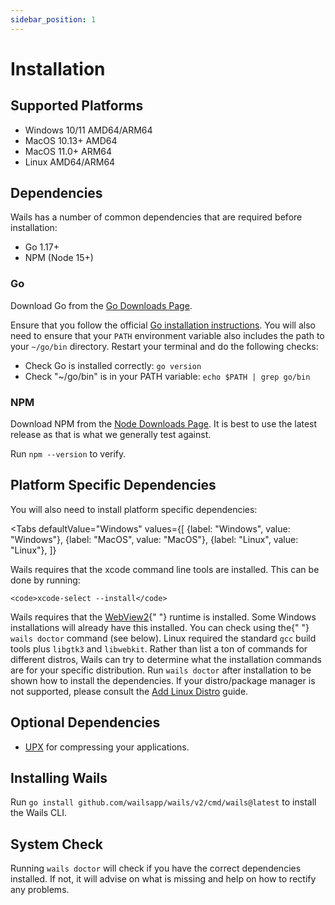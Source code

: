 ```yaml
---
sidebar_position: 1
---
```


# Installation

## Supported Platforms

- Windows 10/11 AMD64/ARM64
- MacOS 10.13+ AMD64
- MacOS 11.0+ ARM64
- Linux AMD64/ARM64

## Dependencies

Wails has a number of common dependencies that are required before installation:

- Go 1.17+
- NPM (Node 15+)

### Go

Download Go from the [Go Downloads Page](https://golang.org/dl/).

Ensure that you follow the official [Go installation instructions](https://golang.org/doc/install.mdx#install). You will also need to ensure that your `PATH` environment variable also includes the path to your `~/go/bin` directory. Restart your terminal and do the following checks:

- Check Go is installed correctly: `go version`
- Check "~/go/bin" is in your PATH variable: `echo $PATH | grep go/bin`

### NPM

Download NPM from the [Node Downloads Page](https://nodejs.org/en/download/). It is best to use the latest release as that is what we generally test against.

Run `npm --version` to verify.

## Platform Specific Dependencies

You will also need to install platform specific dependencies:



<Tabs
        defaultValue="Windows"
        values={[
          {label: "Windows", value: "Windows"},
          {label: "MacOS", value: "MacOS"},
          {label: "Linux", value: "Linux"},
        ]}
>
  <TabItem value="MacOS">
    Wails requires that the xcode command line tools are installed. This can be done by running:<br/>

    <code>xcode-select --install</code>
  </TabItem>
  <TabItem value="Windows">
    Wails requires that the <a href="https://developer.microsoft.com/en-us/microsoft-edge/webview2/">WebView2</a>{" "}
    runtime is installed. Some Windows installations will already have this installed. You can check using the{" "}
    <code>wails doctor</code> command (see below).
  </TabItem>
  <TabItem value="Linux">Linux required the standard <code>gcc</code> build tools
    plus <code>libgtk3</code> and <code>libwebkit</code>.
    Rather than list a ton of commands for different distros, Wails can try to determine
    what the installation commands are for your specific distribution. Run <code>wails doctor</code> after installation
    to be shown how to install the dependencies.
    If your distro/package manager is not supported, please consult the <a href="/docs/guides/linux-distro-support"> Add
      Linux Distro</a> guide.</TabItem>
</Tabs>

## Optional Dependencies

- [UPX](https://upx.github.io/) for compressing your applications.

## Installing Wails

Run `go install github.com/wailsapp/wails/v2/cmd/wails@latest` to install the Wails CLI.

## System Check

Running `wails doctor` will check if you have the correct dependencies installed. If not, it will advise on what is missing and help on how to rectify any problems.
